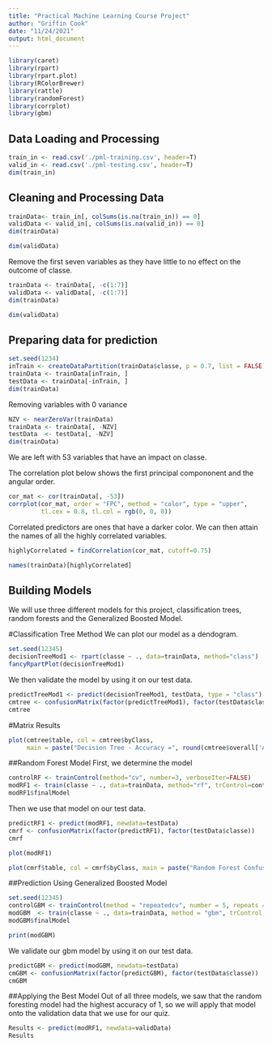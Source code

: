 ---
title: "Practical Machine Learning Course Project"
author: "Griffin Cook"
date: "11/24/2021"
output: html_document
---

```{r}
library(caret)
library(rpart)
library(rpart.plot)
library(RColorBrewer)
library(rattle)
library(randomForest)
library(corrplot)
library(gbm)
```

## Data Loading and Processing
```{r}
train_in <- read.csv('./pml-training.csv', header=T)
valid_in <- read.csv('./pml-testing.csv', header=T)
dim(train_in)
```

## Cleaning and Processing Data
```{r}
trainData<- train_in[, colSums(is.na(train_in)) == 0]
validData <- valid_in[, colSums(is.na(valid_in)) == 0]
dim(trainData)
```

```{r}
dim(validData)
```

Remove the first seven variables as they have little to no effect on the outcome of classe.
```{r}
trainData <- trainData[, -c(1:7)]
validData <- validData[, -c(1:7)]
dim(trainData)
```

```{r}
dim(validData)
```

## Preparing data for prediction
```{r}
set.seed(1234) 
inTrain <- createDataPartition(trainData$classe, p = 0.7, list = FALSE)
trainData <- trainData[inTrain, ]
testData <- trainData[-inTrain, ]
dim(trainData)
```
Removing variables with 0 variance
```{r}
NZV <- nearZeroVar(trainData)
trainData <- trainData[, -NZV]
testData  <- testData[, -NZV]
dim(trainData)
```
We are left with 53 variables that have an impact on classe.

The correlation plot below shows the first principal compononent and the angular order.
```{r}
cor_mat <- cor(trainData[, -53])
corrplot(cor_mat, order = "FPC", method = "color", type = "upper", 
         tl.cex = 0.8, tl.col = rgb(0, 0, 0))
```
Correlated predictors are ones that have a darker color.
We can then attain the names of all the highly correlated variables.
```{r}
highlyCorrelated = findCorrelation(cor_mat, cutoff=0.75)

names(trainData)[highlyCorrelated]
```

## Building Models
We will use three different models for this project, classification trees, random forests and the Generalized Boosted Model.

#Classification Tree Method
We can plot our model as a dendogram.
```{r}
set.seed(12345)
decisionTreeMod1 <- rpart(classe ~ ., data=trainData, method="class")
fancyRpartPlot(decisionTreeMod1)
```
We then validate the model by using it on our test data.
```{r}
predictTreeMod1 <- predict(decisionTreeMod1, testData, type = "class")
cmtree <- confusionMatrix(factor(predictTreeMod1), factor(testData$classe))
cmtree
```
#Matrix Results
```{r}
plot(cmtree$table, col = cmtree$byClass, 
     main = paste("Decision Tree - Accuracy =", round(cmtree$overall['Accuracy'], 4)))
```

##Random Forest Model
First, we determine the model
```{r}
controlRF <- trainControl(method="cv", number=3, verboseIter=FALSE)
modRF1 <- train(classe ~ ., data=trainData, method="rf", trControl=controlRF)
modRF1$finalModel
```
Then we use that model on our test data.
```{r}
predictRF1 <- predict(modRF1, newdata=testData)
cmrf <- confusionMatrix(factor(predictRF1), factor(testData$classe))
cmrf
```

```{r}
plot(modRF1)
```

```{r}
plot(cmrf$table, col = cmrf$byClass, main = paste("Random Forest Confusion Matrix: Accuracy =", round(cmrf$overall['Accuracy'], 4)))
```

##Prediction Using Generalized Boosted Model
```{r}
set.seed(12345)
controlGBM <- trainControl(method = "repeatedcv", number = 5, repeats = 1)
modGBM  <- train(classe ~ ., data=trainData, method = "gbm", trControl = controlGBM, verbose = FALSE)
modGBM$finalModel
```

```{r}
print(modGBM)
```

We validate our gbm model by using it on our test data.
```{r}
predictGBM <- predict(modGBM, newdata=testData)
cmGBM <- confusionMatrix(factor(predictGBM), factor(testData$classe))
cmGBM
```
##Applying the Best Model
Out of all three models, we saw that the random foresting model had the highest accuracy of 1, so we will apply that model onto the validation data that we use for our quiz.
```{r}
Results <- predict(modRF1, newdata=validData)
Results
```